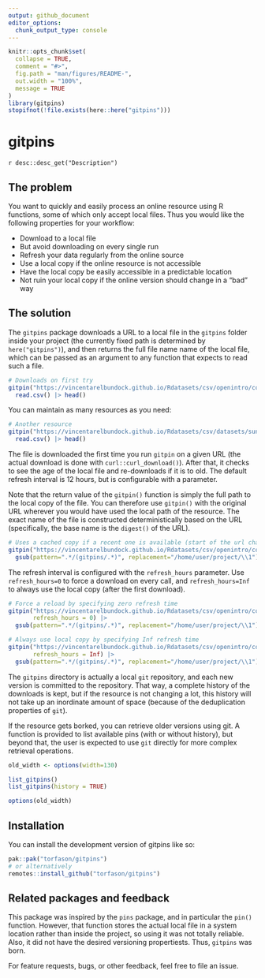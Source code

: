 ```yaml
---
output: github_document
editor_options: 
  chunk_output_type: console
---
```


<!-- README.md is generated from README.Rmd. Please edit that file -->

```r
knitr::opts_chunk$set(
  collapse = TRUE,
  comment = "#>",
  fig.path = "man/figures/README-",
  out.width = "100%",
  message = TRUE
)
library(gitpins)
stopifnot(!file.exists(here::here("gitpins")))
```

# gitpins

<!-- badges: start -->
<!-- badges: end -->

`r desc::desc_get("Description")`

## The problem

You want to quickly and easily process an online resource using R functions, some of which only accept local files. Thus you would like the following properties for your workflow:

* Download to a local file
* But avoid downloading on every single run
* Refresh your data regularly from the online source
* Use a local copy if the online resource is not accessible
* Have the local copy be easily accessible in a predictable location
* Not ruin your local copy if the online version should change in a "bad" way

## The solution

The `gitpins` package downloads a URL to a local file in the `gitpins` folder
inside your project (the currently fixed path is determined by
`here("gitpins")`), and then returns the full file name name of the local file,
which can be passed as an argument to any function that expects to read such a
file.

```r
# Downloads on first try
gitpin("https://vincentarelbundock.github.io/Rdatasets/csv/openintro/country_iso.csv") |> 
  read.csv() |> head()
```

You can maintain as many resources as you need:

```r
# Another resource
gitpin("https://vincentarelbundock.github.io/Rdatasets/csv/datasets/sunspot.month.csv") |> 
  read.csv() |> head()
```

The file is downloaded the first time you run `gitpin` on a given URL (the
actual download is done with `curl::curl_download()`). After that, it checks to
see the age of the local file and re-downloads if it is to old. The default
refresh interval is 12 hours, but is configurable with a parameter.

Note that the return value of the `gitpin()` function is simply the full path to
the local copy of the file. You can therefore use `gitpin()` with the original
URL wherever you would have used the local path of the resource. The exact name
of the file is constructed deterministically based on the URL (specifically, the
base name is the `digest()` of the URL).

```r
# Uses a cached copy if a recent one is available (start of the url changed for privacy)
gitpin("https://vincentarelbundock.github.io/Rdatasets/csv/openintro/country_iso.csv") |>
  gsub(pattern=".*/(gitpins/.*)", replacement="/home/user/project/\\1")
```

The refresh interval is configured with the `refresh_hours` parameter. Use
`refresh_hours=0` to force a download on every call, and `refresh_hours=Inf` to
always use the local copy (after the first download).

```r
# Force a reload by specifying zero refresh time
gitpin("https://vincentarelbundock.github.io/Rdatasets/csv/openintro/country_iso.csv",
       refresh_hours = 0) |>
  gsub(pattern=".*/(gitpins/.*)", replacement="/home/user/project/\\1")

# Always use local copy by specifying Inf refresh time
gitpin("https://vincentarelbundock.github.io/Rdatasets/csv/openintro/country_iso.csv",
       refresh_hours = Inf) |>
  gsub(pattern=".*/(gitpins/.*)", replacement="/home/user/project/\\1")
```

The `gitpins` directory is actually a local `git` repository, and each new
version is committed to the repository. That way, a complete history of the
downloads is kept, but if the resource is not changing a lot, this history will
not take up an inordinate amount of space (because of the deduplication
properties of `git`).

If the resource gets borked, you can retrieve older versions using git. A function
is provided to list available pins (with or without history), but beyond that, the
user is expected to use `git` directly for more complex retrieval operations.

```r
old_width <- options(width=130)
```

```r
list_gitpins()
list_gitpins(history = TRUE)
```

```r
options(old_width)
```

## Installation

You can install the development version of gitpins like so:

``` r
pak::pak("torfason/gitpins")
# or alternatively
remotes::install_github("torfason/gitpins")
```

## Related packages and feedback

This package was inspired by the `pins` package, and in particular the `pin()` function.
However, that function stores the actual local file in a system location rather than
inside the project, so using it was not totally reliable. Also, it did not have 
the desired versioning propertiests. Thus, `gitpins` was born.

For feature requests, bugs, or other feedback, feel free to file an issue.


